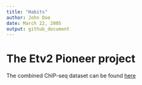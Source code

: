 ```yaml
---
title: "Habits"
author: John Doe
date: March 22, 2005
output: github_document
---
```


# The Etv2 Pioneer project

The combined ChIP-seq dataset can be found [here](https://docs.google.com/spreadsheets/d/1UWiduM3Pv-GsVGmfxFApnyVBI1THMR8n8wHg5st3b5c/edit?usp=sharing)

